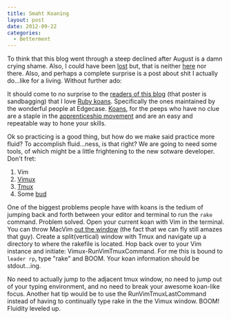 ```yaml
---
title: Smaht Koaning
layout: post
date: 2012-09-22
categories:
  - Betterment
---
```


To think that this blog went through a steep declined after August is a
damn crying shame. Also, I could have been [lost][1] but, that is
neither [here][2] nor there. Also, and perhaps a complete surprise is a
post about shit I actually do...like for a living. Without further ado:

It should come to no surprise to the [readers of this blog][3] (that
poster is sandbagging) that I love [Ruby koans][4]. Specifically the
ones maintained by the wonderful people at Edgecase. [Koans][6], for the
peeps who have no clue are a staple in the [apprenticeship movement][5]
and are an easy and repeatable way to hone your skills.

Ok so practicing is a good thing, but how do we make said practice more
fluid? To accomplish fluid...ness, is that right? We are going to need
some tools, of which might be a little frightening to the new sotware
developer. Don't fret:

1. Vim
1. [Vimux][7]
1. [Tmux][8]
1. Some [bud][9]

One of the biggest problems people have with koans is the tedium of
jumping back and forth between your editor and terminal to run the `rake`
command. Problem solved. Open your current koan with Vim in the terminal.
You can throw MacVim [out the window][10] (the fact that we can fly still amazes that guy). Create a split(vertical) window with
Tmux and navigate up a directory to where the rakefile is located. Hop
back over to your Vim instance and initiate: Vimux-RunVimTmuxCommand.
For me this is bound to `leader rp`, type "rake" and BOOM. Your koan
information should be stdout...ing.

No need to actually jump to the adjacent tmux window, no need to jump
out of your typing environment, and no need to break your awesome koan-like
focus. Another hat tip would be to use the RunVimTmuxLastCommand instead
of having to continually type rake in the the Vimux window. BOOM! Fluidity
leveled up.

[1]: https://gimmebar.com/view/5045518529ca15f836000020/big
[2]: https://gimmebar.com/view/5032f67e29ca154572000000/big
[3]: http://www.ardmorelibrary.org/literacy/images/oneoutoffive.jpg
[4]: https://github.com/edgecase/ruby_koans
[5]: http://www.amazon.com/Apprenticeship-Patterns-Guidance-Aspiring-Craftsman/dp/0596518382?tag=duckduckgo-d-20
[6]: https://en.wikipedia.org/wiki/K%C5%8Dan#Varieties_in_koan-practice
[7]: https://github.com/benmills/vimux
[8]: https://tmux.github.io
[9]: http://media.screened.com/uploads/0/5115/407558-airbud1_super.jpg
[10]: #
